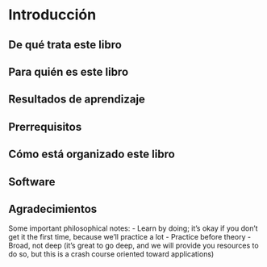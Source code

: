 # Introducción

## De qué trata este libro

## Para quién es este libro

## Resultados de aprendizaje

## Prerrequisitos

## Cómo está organizado este libro

## Software

## Agradecimientos


Some important philosophical notes:
- Learn by doing; it's okay if you don't get it the first time, because we'll practice a lot
- Practice before theory
- Broad, not deep (it's great to go deep, and we will provide you resources to do so, but this is a crash course oriented toward applications)